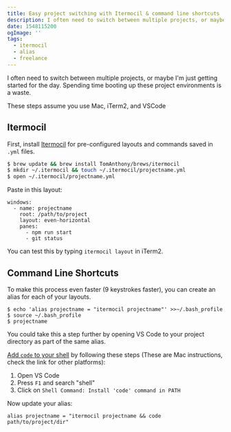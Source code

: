 ```yaml
---
title: Easy project switching with Itermocil & command line shortcuts
description: I often need to switch between multiple projects, or maybe I'm just getting started for the day. Spending time booting up these project environments is a waste.
date: 1548115200
ogImage: ''
tags:
  - itermocil
  - alias
  - freelance
---
```


I often need to switch between multiple projects, or maybe I'm just getting started for the day. Spending time booting up these project environments is a waste.

These steps assume you use Mac, iTerm2, and VSCode

## Itermocil

First, install [Itermocil](https://github.com/TomAnthony/itermocil) for pre-configured layouts and commands saved in `.yml` files.

```bash
$ brew update && brew install TomAnthony/brews/itermocil
$ mkdir ~/.itermocil && touch ~/.itermocil/projectname.yml
$ open ~/.itermocil/projectname.yml
```

Paste in this layout:

```
windows:
  - name: projectname
    root: /path/to/project
    layout: even-horizontal
    panes:
      - npm run start
      - git status

```

You can test this by typing `itermocil layout` in iTerm2.

## Command Line Shortcuts

To make this process even faster (9 keystrokes faster), you can create an alias for each of your layouts.

```
$ echo 'alias projectname = "itermocil projectname"' >>~/.bash_profile
$ source ~/.bash_profile
$ projectname
```

You could take this a step further by opening VS Code to your project directory as part of the same alias.

[Add `code` to your shell](https://stackoverflow.com/questions/29963617/how-to-call-vs-code-editor-from-command-line) by following these steps (These are Mac instructions, check the link for other platforms):

1. Open VS Code
2. Press `F1` and search "shell"
3. Click on `Shell Command: Install 'code' command in PATH`

Now update your alias:

```
alias projectname = "itermocil projectname && code path/to/project/dir"
```
